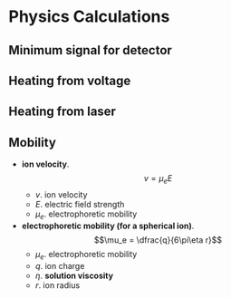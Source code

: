 # Physics Calculations

## Minimum signal for detector

## Heating from voltage

## Heating from laser

## Mobility

- **ion velocity**. $$v = \mu_e E$$
  - $v$. ion velocity
  - $E$. electric field strength
  - $\mu_e$. electrophoretic mobility
- **electrophoretic mobility (for a spherical ion)**. $$\mu_e = \dfrac{q}{6\pi\eta r}$$
  - $\mu_e$. electrophoretic mobility
  - $q$. ion charge
  - $\eta$. **solution viscosity**
  - $r$. ion radius